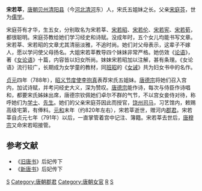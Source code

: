 '''宋若莘'''{{BD|8世纪|？|820年|？|catIdx=S}}，[[唐朝|唐朝]][[贝州|贝州]][[清阳县|清阳县]]（今[[河北|河北]][[清河|清河]]东）人，宋氏五姐妹之长。父亲[[宋庭芬|宋庭芬]]，世为[[儒学|儒学]]。

宋庭芬有才华，生五女，分别取名为宋若莘、[[宋若昭|宋若昭]]、[[宋若伦|宋若伦]]、[[宋若宪|宋若宪]]、[[宋若荀|宋若荀]]，都很聪明。宋庭芬教给她们学习经史和诗赋。没成年时，五个女儿均能书写文章。宋若莘、宋若昭的文章尤其清丽淡雅，不追时尚。她们对父母表示，这辈子不嫁人，愿以学问使父母扬名。大姐宋若莘教导四个妹妹非常严格。她仿效《[[论语|论语]]》，著《[[女论语|女论语]]》十篇，内容皆以妇女所尚。妹妹宋若昭加以注解，甚有条理。《女论语》流行较广，长期成为女学童的教材，同[[班昭|班昭]]的《[[女诫|女诫]]》共为妇女书中的名作。

[[貞元_(唐朝)|贞元]]四年（788年），[[昭义节度使|昭义节度使]][[李抱真|李抱真]]表荐宋氏五姐妹。[[唐德宗|唐德宗]]将她们召入宫内，加试诗赋，并考问经史大义，深为赞叹。[[唐德宗|唐德宗]]能作诗，每次与侍臣作诗唱和，都要宋氏姊妹出席，唐德宗钦佩她们卓尔不群的气节，不以宫女妾侍对待，称呼她们为[[学士|学士]]、[[先生|先生]]。她们的父亲宋庭芬因此而授官，[[饶州_(隋朝)|饶州]][[司马|司马]]，习艺馆内，敕赐高级宅第，有俸料。[[元和_(唐朝)|元和]]末年（约820年左右），宋若莘逝世，赠河内[[郡君|郡君]]。宋若莘自贞元七年（791年）以后，一直掌管着宫中记注、簿籍。宋若莘去世后，[[唐穆宗|唐穆宗]]又命宋若昭接管。

==参考文献==
*《[[旧唐书|旧唐书]]》后妃传下
*《[[新唐书|新唐书]]》后妃传下

[[Category:唐朝作家|S]]
[[Category:唐朝郡君|Category:唐朝郡君]]
[[Category:唐朝女官|Category:唐朝女官]]
[[Category:宋姓|R]]
[[Category:邢台人|S]]